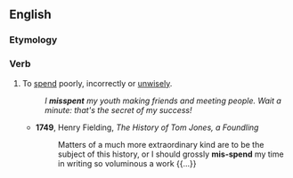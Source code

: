 ==English==

===Etymology===
{{prefix|mis|spend|lang=en}}

===Verb===
{{en-verb|misspends|misspending|misspent|misspent}}

# To [[spend]] poorly, incorrectly or [[unwisely]].
#: ''I '''misspent''' my youth making friends and meeting people. Wait a minute: that's the secret of my success!''
#* '''1749''', Henry Fielding, ''The History of Tom Jones, a Foundling''
#*: Matters of a much more extraordinary kind are to be the subject of this history, or I should grossly '''mis-spend''' my time in writing so voluminous a work {{...}}